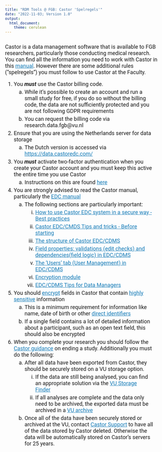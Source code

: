 ```yaml
---
title: "RDM Tools @ FGB: Castor 'Spelregels'"
date: "2022-11-03; Version 1.0"
output: 
  html_document:
    theme: cerulean
---
```


## {#CSS}

<style type="text/css">

/* need to ensure all text is in Roboto so as to be in-line with VU house style*/

body {
  font-family: 'Roboto', sans-serif;
}

/* 2022-10-11: I made the max-width on this particular document 2000px when all the others were at 1600px; this is because I noticed an issue with the positioning of the tabsets (they aren't right next to each other as desired) when in full screen mode on the wide screen monitor. Will check if this is an issue on other pages and adjust max-width as necessary */

.main-container {
  max-width: 80%;
  margin-left: auto;
  margin-right: auto;
  padding-top: 5%;
  padding-bottom: 10%;
  padding-right: 10%;
  padding-left: 10%;
}

h1.title {
  font-size: 28px;
  text-align: center;
}

h4.date { /* this is to affect the size of the date text in the YAML when it prints in html  */
  font-size: 20px;
  text-align: center;
}

/* improve contrast for all a-tags and headers for accessibility */

a {
  color: #157bb7;
}

h1, h2, h3, h4 {
  color: #105d89;
}

p, summary {
  font-size: 18px;
}

li {
  font-size: 18px;
  margin: 5px;
}





</style>



Castor is a data management software that is available to FGB researchers, particularly those conducting medical research. You can find all the information you need to work with Castor in this [manual](https://helpdesk.castoredc.com/){target="_blank"}. However there are some additional rules ("spelregels") you must follow to use Castor at the Faculty.

1. You _**must**_ use the Castor billing code. 
    a. While it's possible to create an account and run a small study for free, if you do so without the billing code, the data are not sufficiently protected and you are not following GDPR requirements
    b. You can request the billing code via research.data.fgb@vu.nl
2. Ensure that you are using the Netherlands server for data storage
    a. The Dutch version is accessed via [https://data.castoredc.com/](https://data.castoredc.com/){target="_blank"} 
3. You _**must**_ activate two-factor authentication when you create your Castor account and you must keep this active the entire time you use Castor
    a. Instructions on this are found [here](https://helpdesk.castoredc.com/en_US/2-introduction-and-getting-started/two-factor-authentication){target="_blank"}
4. You are strongly advised to read the Castor manual, particularly the [EDC manual](https://helpdesk.castoredc.com/en_US/2-castor-edc-manual){target="_blank"}
    a. The following sections are particularly important:
        i. [How to use Castor EDC system in a secure way - Best practices](https://helpdesk.castoredc.com/en_US/2-introduction-and-getting-started/how-to-use-castor-edc-system-in-a-secure-way-best-practices){target="_blank"}
        ii. [Castor EDC/CMDS Tips and tricks - Before starting](https://helpdesk.castoredc.com/en_US/2-introduction-and-getting-started/tips-and-tricks-before-starting){target="_blank"}
        iii. [The structure of Castor EDC/CDMS](https://helpdesk.castoredc.com/en_US/2-create-your-study-forms/3-the-structure-of-castor){target="_blank"}
        iv. [Field properties: validations (edit checks) and dependencies(field logic) in EDC/CDMS](https://helpdesk.castoredc.com/en_US/fields-and-field-properties/field-properties-validations-edit-checks-and-dependencies-field-logic){target="_blank"}
        v. [The 'Users' tab (User Management) in EDC/CDMS](https://helpdesk.castoredc.com/en_US/manage-your-study/the-users-tab-user-management){target="_blank"}
        vi. [Encryption module](https://helpdesk.castoredc.com/en_US/encryption-module){target="_blank"}
        vii. [EDC/CDMS Tips for Data Managers](https://helpdesk.castoredc.com/en_US/tips-for-data-managers/tips-for-data-managers){target="_blank"}
5. You should [encrypt](https://helpdesk.castoredc.com/en_US/encryption-module/encrypt-specific-fields){target="_blank"} fields in Castor that contain [highly sensitive](../../Security/PrivacyRisks.html){target="_blank"} information
    a. This is a minimum requirement for information like name, date of birth or other [direct identifiers](../definitions/Definitions.html#directID){target="_blank"}
    b. If a single field contains a lot of detailed information about a participant, such as an open text field, this should also be encrypted
6. When you complete your research you should follow the [Castor guidance](https://helpdesk.castoredc.com/can-i-lock-and-archive-my-study-once-it-is-complete?from_search=99167795){target="_blank"} on ending a study. Additionally you must do the following:
    a. After all data have been exported from Castor, they should be securely stored on a VU storage option. 
        i. If the data are still being analysed, you can find an appropriate solution via the [VU Storage Finder](https://vu.nl/en/research/storagefinder){target="_blank"}
        ii. If all analyses are complete and the data only need to be archived, the exported data must be archived in a [VU archive](https://libguides.vu.nl/rdm/selecting-archive){target="_blank"}
    b. Once all of the data have been securely stored or archived at the VU, contact [Castor Support](https://helpdesk.castoredc.com/contact-us){target="_blank"} to have all of the data stored by Castor deleted. Otherwise the data will be automatically stored on Castor's servers for 25 years.



